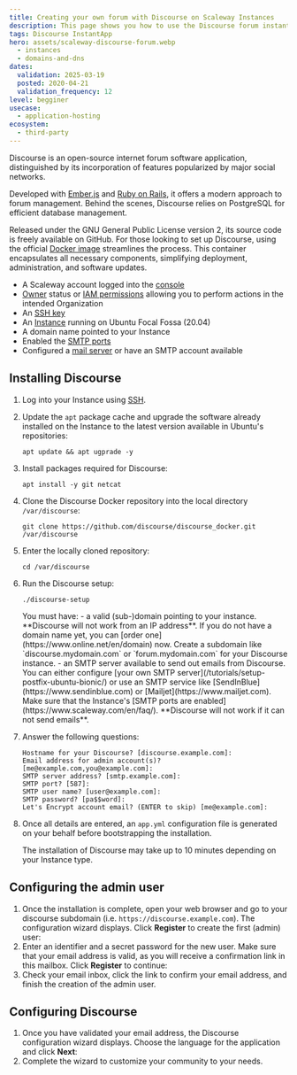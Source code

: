 ```yaml
---
title: Creating your own forum with Discourse on Scaleway Instances
description: This page shows you how to use the Discourse forum instant app on your Scaleway Instance.
tags: Discourse InstantApp
hero: assets/scaleway-discourse-forum.webp
  - instances
  - domains-and-dns
dates:
  validation: 2025-03-19
  posted: 2020-04-21
  validation_frequency: 12
level: begginer
usecase:
  - application-hosting
ecosystem:
  - third-party
---
```





Discourse is an open-source internet forum software application, distinguished by its incorporation of features popularized by major social networks.

Developed with [Ember.js](https://emberjs.com/) and [Ruby on Rails](https://rubyonrails.org/), it offers a modern approach to forum management. Behind the scenes, Discourse relies on PostgreSQL for efficient database management.

Released under the GNU General Public License version 2, its source code is freely available on GitHub.
For those looking to set up Discourse, using the official [Docker image](https://github.com/discourse/discourse_docker) streamlines the process. This container encapsulates all necessary components, simplifying deployment, administration, and software updates.

<Requirements />

- A Scaleway account logged into the [console](https://console.scaleway.com)
- [Owner](/iam/concepts/#owner) status or [IAM permissions](/iam/concepts/#permission) allowing you to perform actions in the intended Organization
- An [SSH key](/organizations-and-projects/how-to/create-ssh-key/)
- An [Instance](/instances/how-to/create-an-instance/) running on Ubuntu Focal Fossa (20.04)
- A domain name pointed to your Instance
- Enabled the [SMTP ports](/instances/how-to/send-emails-from-your-instance/)
- Configured a [mail server](/tutorials/setup-postfix-ubuntu-bionic/) or have an SMTP account available

## Installing Discourse

1. Log into your Instance using [SSH](/instances/how-to/connect-to-instance/).
2. Update the `apt` package cache and upgrade the software already installed on the Instance to the latest version available in Ubuntu's repositories:
    ```
    apt update && apt ugprade -y
    ```
3. Install packages required for Discourse:
    ```
    apt install -y git netcat
    ```
4. Clone the Discourse Docker repository into the local directory `/var/discourse`:
    ```
    git clone https://github.com/discourse/discourse_docker.git /var/discourse
    ```
5. Enter the locally cloned repository:
    ```
    cd /var/discourse
    ```
6. Run the Discourse setup:
    ```
    ./discourse-setup
    ```

    <Message type="important">
      You must have:
        - a valid (sub-)domain pointing to your instance. **Discourse will not work from an IP address**. If you do not have a domain name yet, you can [order one](https://www.online.net/en/domain) now. Create a subdomain like `discourse.mydomain.com` or `forum.mydomain.com` for your Discourse instance.
        - an SMTP server available to send out emails from Discourse. You can either configure [your own SMTP server](/tutorials/setup-postfix-ubuntu-bionic/) or use an SMTP service like [SendInBlue](https://www.sendinblue.com) or [Mailjet](https://www.mailjet.com). Make sure that the Instance's [SMTP ports are enabled](https://www.scaleway.com/en/faq/). **Discourse will not work if it can not send emails**.
    </Message>
7. Answer the following questions:
    ```
    Hostname for your Discourse? [discourse.example.com]:
    Email address for admin account(s)? [me@example.com,you@example.com]:
    SMTP server address? [smtp.example.com]:
    SMTP port? [587]:
    SMTP user name? [user@example.com]:
    SMTP password? [pa$$word]:
    Let's Encrypt account email? (ENTER to skip) [me@example.com]:
    ```
8. Once all details are entered, an `app.yml` configuration file is generated on your behalf before bootstrapping the installation.

    <Message type="note">
    The installation of Discourse may take up to 10 minutes depending on your Instance type.
    </Message>
## Configuring the admin user

1. Once the installation is complete, open your web browser and go to your discourse subdomain (i.e. `https://discourse.example.com`). The configuration wizard displays. Click **Register** to create the first (admin) user:
    <Lightbox image={image} alt="" />
2. Enter an identifier and a secret password for the new user. Make sure that your email address is valid, as you will receive a confirmation link in this mailbox. Click **Register** to continue:
    <Lightbox image={image2} alt="" />
3. Check your email inbox, click the link to confirm your email address, and finish the creation of the admin user.

## Configuring Discourse

1. Once you have validated your email address, the Discourse configuration wizard displays. Choose the language for the application and click **Next**:
    <Lightbox image={image3} alt="" />
2. Complete the wizard to customize your community to your needs.
    <Lightbox image={image4} alt="" />